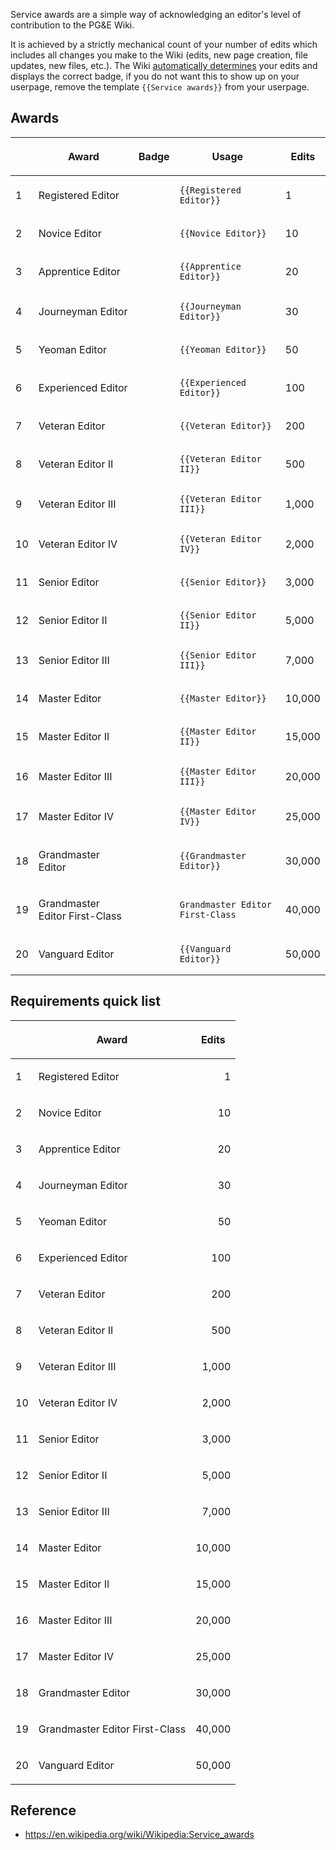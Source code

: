 Service awards are a simple way of acknowledging an editor's level of contribution to the PG&E Wiki.

It is achieved by a strictly mechanical count of your number of edits which includes all changes you make to the Wiki (edits, new page creation, file updates, new files, etc.). The Wiki [[Template:Service awards|automatically determines]] your edits and displays the correct badge, if you do not want this to show up on your userpage, remove the template <code><nowiki>{{Service awards}}</nowiki></code> from your userpage.

==Awards==
{| class="wikitable"
|-
!  !! Award!! Badge !! Usage !! Edits
|- style="vertical-align:top;"
| 1 || <div id="Registered_Editor">Registered Editor</div> || {{Registered Editor}} || <pre>{{Registered Editor}}</pre>|| 1
|- style="vertical-align:top;"
| 2 || <div id="Novice_Editor">Novice Editor</div> || {{Novice Editor}} || <pre>{{Novice Editor}}</pre>|| 10
|- style="vertical-align:top;"
| 3 || <div id="Apprentice_Editor">Apprentice Editor</div> || {{Apprentice Editor}} || <pre>{{Apprentice Editor}}</pre>|| 20
|- style="vertical-align:top;"
| 4 || <div id="Journeyman_Editor">Journeyman Editor</div> || {{Journeyman Editor}} || <pre>{{Journeyman Editor}}</pre>|| 30
|- style="vertical-align:top;"
| 5 || <div id="Yeoman_Editor">Yeoman Editor</div> || {{Yeoman Editor}} || <pre>{{Yeoman Editor}}</pre>|| 50
|- style="vertical-align:top;"
| 6 || <div id="Experienced_Editor">Experienced Editor</div> || {{Experienced Editor}} || <pre>{{Experienced Editor}}</pre>|| 100
|- style="vertical-align:top;"
| 7 || <div id="Veteran_Editor">Veteran Editor</div> || {{Veteran Editor}} || <pre>{{Veteran Editor}}</pre>|| 200
|- style="vertical-align:top;"
| 8 || <div id="Veteran_Editor_II">Veteran Editor II</div> || {{Veteran Editor II}} || <pre>{{Veteran Editor II}}</pre>|| 500
|- style="vertical-align:top;"
| 9 || <div id="Veteran_Editor_III">Veteran Editor III</div> || {{Veteran Editor III}} || <pre>{{Veteran Editor III}}</pre>|| 1,000
|- style="vertical-align:top;"
| 10 || <div id="Veteran_Editor IV">Veteran Editor IV</div> || {{Veteran Editor IV}} || <pre>{{Veteran Editor IV}}</pre>|| 2,000
|- style="vertical-align:top;"
| 11 || <div id="Senior_Editor">Senior Editor</div> || {{Senior Editor}} || <pre>{{Senior Editor}}</pre>|| 3,000
|- style="vertical-align:top;"
| 12 || <div id="Senior_Editor_II">Senior Editor II</div> || {{Senior Editor II}}  || <pre>{{Senior Editor II}}</pre>|| 5,000
|- style="vertical-align:top;"
| 13 || <div id="Senior_Editor_III">Senior Editor III</div> || {{Senior Editor III}}  || <pre>{{Senior Editor III}}</pre>|| 7,000
|- style="vertical-align:top;"
| 14 || <div id="Master_Editor">Master Editor</div> || {{Master Editor}}  || <pre>{{Master Editor}}</pre>|| 10,000
|- style="vertical-align:top;"
| 15 ||<div id="Master_Editor_II">Master Editor II</div> || {{Master Editor II}}  || <pre>{{Master Editor II}}</pre>|| 15,000
|- style="vertical-align:top;"
| 16 || <div id="Master_Editor_III">Master Editor III</div> || {{Master Editor III}}  || <pre>{{Master Editor III}}</pre>|| 20,000
|- style="vertical-align:top;"
| 17 || <div id="Master_Editor_IV">Master Editor IV</div> || {{Master Editor IV}}  || <pre>{{Master Editor IV}}</pre>|| 25,000
|- style="vertical-align:top;"
| 18 || <div id="Grandmaster_Editor">Grandmaster Editor</div> || {{Grandmaster Editor}}  || <pre>{{Grandmaster Editor}}</pre>|| 30,000
|- style="vertical-align:top;"
| 19 || <div id="Grandmaster_Editor_First-Class">Grandmaster Editor First-Class</div> || {{Grandmaster Editor First-Class}}  || <pre>Grandmaster Editor First-Class</pre>|| 40,000
|- style="vertical-align:top;"
| 20 || <div id="Vanguard_Editor">Vanguard Editor</div> || {{Vanguard Editor}}  || <pre>{{Vanguard Editor}}</pre>|| 50,000
|}

==Requirements quick list==
{| class="wikitable"
|-
!  !! Award !! Edits
|-
| 1||Registered Editor||align=right|1
|-
| 2||Novice Editor||align=right|10
|-
| 3||Apprentice Editor||align=right|20
|-
| 4||Journeyman Editor||align=right|30
|-
| 5||Yeoman Editor||align=right|50
|-
| 6||Experienced Editor||align=right|100
|-
| 7||Veteran Editor||align=right|200
|-
| 8||Veteran Editor II||align=right|500
|-
| 9||Veteran Editor III||align=right|1,000
|-
| 10||Veteran Editor IV||align=right|2,000
|-
| 11||Senior Editor||align=right|3,000
|-
| 12||Senior Editor II||align=right|5,000
|-
| 13||Senior Editor III||align=right|7,000
|-
| 14||Master Editor||align=right|10,000
|-
| 15||Master Editor II||align=right|15,000
|-
| 16||Master Editor III||align=right|20,000
|-
| 17||Master Editor IV||align=right|25,000
|-
| 18||Grandmaster Editor||align=right|30,000
|-
| 19||Grandmaster Editor First-Class||align=right|40,000
|-
| 20||Vanguard Editor||align=right|50,000
|}

==Reference==
* https://en.wikipedia.org/wiki/Wikipedia:Service_awards